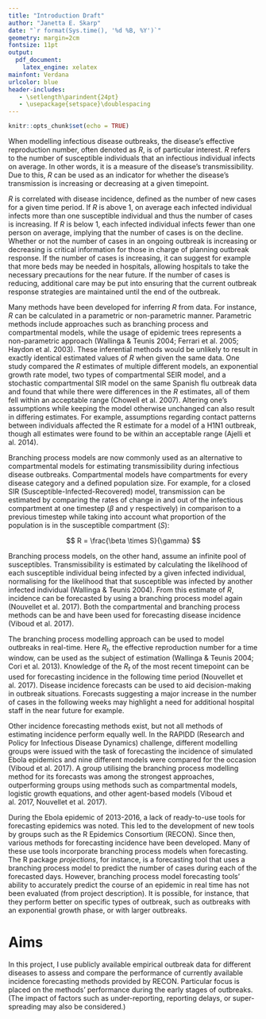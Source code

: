 ```yaml
---
title: "Introduction Draft"
author: "Janetta E. Skarp"
date: "`r format(Sys.time(), '%d %B, %Y')`"
geometry: margin=2cm
fontsize: 11pt
output: 
  pdf_document:
    latex_engine: xelatex
mainfont: Verdana
urlcolor: blue
header-includes:
   - \setlength\parindent{24pt}
   - \usepackage{setspace}\doublespacing
---
```


```r
knitr::opts_chunk$set(echo = TRUE)
```

When modelling infectious disease outbreaks, the disease's effective reproduction number, often denoted as $R$, is of particular interest. $R$ refers to the number of susceptible individuals that an infectious individual infects on average. In other words, it is a measure of the disease's transmissibility. Due to this, $R$ can be used as an indicator for whether the disease's transmission is increasing or decreasing at a given timepoint. 

$R$ is correlated with disease incidence, defined as the number of new cases for a given time period. If $R$ is above 1, on average each infected individual infects more than one susceptible individual and thus the number of cases is increasing. If $R$ is below 1, each infected individual infects fewer than one person on average, implying that the number of cases is on the decline. Whether or not the number of cases in an ongoing outbreak is increasing or decreasing is critical information for those in charge of planning outbreak response. If the number of cases is increasing, it can suggest for example that more beds may be needed in hospitals, allowing hospitals to take the necessary precautions for the near future. If the number of cases is reducing, additional care may be put into ensuring that the current outbreak response strategies are maintained until the end of the outbreak.

Many methods have been developed for inferring $R$ from data. For instance, $R$ can be calculated in a parametric or non-parametric manner. Parametric methods include approaches such as branching process and compartmental models, while the usage of epidemic trees represents a non-parametric approach (Wallinga \& Teunis 2004; Ferrari et al. 2005; Haydon et al. 2003). These inferential methods would be unlikely to result in exactly identical estimated values of $R$ when given the same data. One study compared the $R$ estimates of multiple different models, an exponential growth rate model, two types of compartmental SEIR model, and a stochastic compartmental SIR model on the same Spanish flu outbreak data and found that while there were differences in the $R$ estimates, all of them fell within an acceptable range (Chowell et al. 2007). Altering one's assumptions while keeping the model otherwise unchanged can also result in differing estimates. For example, assumptions regarding contact patterns between individuals affected the R estimate for a model of a H1N1 outbreak, though all estimates were found to be within an acceptable range (Ajelli et al. 2014).

Branching process models are now commonly used as an alternative to compartmental models for estimating transmissibility during infectious disease outbreaks. Compartmental models have compartments for every disease category and a defined population size. For example, for a closed SIR (Susceptible-Infected-Recovered) model, transmission can be estimated by comparing the rates of change in and out of the infectious compartment at one timestep ($\beta$ and $\gamma$ respectively) in comparison to a previous timestep while taking into account what proportion of the population is in the susceptible compartment ($S$):

$$ R = \frac{\beta \times S}{\gamma} $$

Branching process models, on the other hand, assume an infinite pool of susceptibles. Transmissibility is estimated by calculating the likelihood of each susceptible individual being infected by a given infected individual, normalising for the likelihood that that susceptible was infected by another infected individual (Wallinga \& Teunis 2004). From this estimate of $R$, incidence can be forecasted by using a branching process model again (Nouvellet et al. 2017). Both the compartmental and branching process methods can be and have been used for forecasting disease incidence (Viboud et al. 2017).

The branching process modelling approach can be used to model outbreaks in real-time. Here $R_{t}$, the effective reproduction number for a time window, can be used as the subject of estimation (Wallinga \& Teunis 2004; Cori et al. 2013). Knowledge of the $R_{t}$ of the most recent timepoint can be used for forecasting incidence in the following time period (Nouvellet et al. 2017). Disease incidence forecasts can be used to aid decision-making in outbreak situations. Forecasts suggesting a major increase in the number of cases in the following weeks may highlight a need for additional hospital staff in the near future for example. 

Other incidence forecasting methods exist, but not all methods of estimating incidence perform equally well. In the RAPIDD (Research and Policy for Infectious Disease Dynamics) challenge, different modelling groups were issued with the task of forecasting the incidence of simulated Ebola epidemics and nine different models were compared for the occasion (Viboud et al. 2017). A group utilising the branching process modelling method for its forecasts was among the strongest approaches, outperforming groups using methods such as compartmental models, logistic growth equations, and other agent-based models (Viboud et al. 2017, Nouvellet et al. 2017).

During the Ebola epidemic of 2013-2016, a lack of ready-to-use tools for forecasting epidemics was noted. This led to the development of new tools by groups such as the R Epidemics Consortium (RECON). Since then, various methods for forecasting incidence have been developed. Many of these use tools incorporate branching process models when forecasting. The R package *projections*, for instance, is a forecasting tool that uses a branching process model to predict the number of cases during each of the forecasted days. However, branching process model forecasting tools' ability to accurately predict the course of an epidemic in real time has not been evaluated (from project description). It is possible, for instance, that they perform better on specific types of outbreak, such as outbreaks with an exponential growth phase, or with larger outbreaks.

# Aims

In this project, I use publicly available empirical outbreak data for different diseases to assess and compare the performance of currently available incidence forecasting methods provided by RECON. Particular focus is placed on the methods' performance during the early stages of outbreaks. (The impact of factors such as under-reporting, reporting delays, or super-spreading may also be considered.)


